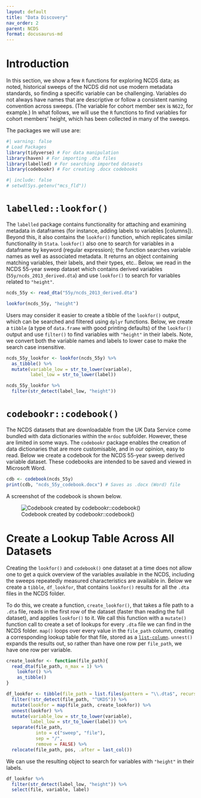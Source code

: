 ```yaml
---
layout: default
title: "Data Discovery"
nav_order: 2
parent: NCDS
format: docusaurus-md
---
```


# Introduction

In this section, we show a few `R` functions for exploring NCDS data; as noted, historical sweeps of the NCDS did not use modern metadata standards, so finding a specific variable can be challenging. Variables do not always have names that are descriptive or follow a consistent naming convention across sweeps. (The variable for cohort member sex is `N622`, for example.) In what follows, we will use the `R` functions to find variables for cohort members' height, which has been collected in many of the sweeps.

The packages we will use are:

```r
#| warning: false
# Load Packages
library(tidyverse) # For data manipulation
library(haven) # For importing .dta files
library(labelled) # For searching imported datasets
library(codebookr) # For creating .docx codebooks
```

```r
#| include: false
# setwd(Sys.getenv("mcs_fld"))
```

# `labelled::lookfor()`

The `labelled` package contains functionality for attaching and examining metadata in dataframes (for instance, adding labels to variables [columns]). Beyond this, it also contains the `lookfor()` function, which replicates similar functionality in `Stata`. `lookfor()` also one to search for variables in a dataframe by keyword (regular expression); the function searches variable names as well as associated metadata. It returns an object containing matching variables, their labels, and their types, etc.. Below, we read in the NCDS 55-year sweep dataset which contains derived variables (`55y/ncds_2013_derived.dta`) and use `lookfor()` to search for variables related to `"height"`.

```r
ncds_55y <- read_dta("55y/ncds_2013_derived.dta")

lookfor(ncds_55y, "height")
```

Users may consider it easier to create a tibble of the `lookfor()` output, which can be searched and filtered using `dplyr` functions. Below, we create a `tibble` (a type of `data.frame` with good printing defaults) of the `lookfor()` output and use `filter()` to find variables with `"height"` in their labels. Note, we convert both the variable names and labels to lower case to make the search case insensitive.

```r
ncds_55y_lookfor <- lookfor(ncds_55y) %>%
  as_tibble() %>%
  mutate(variable_low = str_to_lower(variable),
         label_low = str_to_lower(label))

ncds_55y_lookfor %>%
  filter(str_detect(label_low, "height"))
```


# `codebookr::codebook()`

The NCDS datasets that are downloadable from the UK Data Service come bundled with data dictionaries within the `mrdoc` subfolder. However, these are limited in some ways. The `codebookr` package enables the creation of data dictionaries that are more customisable, and in our opinion, easy to read. Below we create a codebook for the NCDS 55-year sweep derived variable dataset. These codebooks are intended to be saved and viewed in Microsoft Word.


```r
cdb <- codebook(ncds_55y)
print(cdb, "ncds_55y_codebook.docx") # Saves as .docx (Word) file
```

A screenshot of the codebook is shown below.

![Codebook created by codebookr::codebook()](../images/ncds-data_discovery.png)

# Create a Lookup Table Across All Datasets

Creating the `lookfor()` and `codebook()` one dataset at a time does not allow one to get a quick overview of the variables available in the NCDS, including the sweeps repeatedly measured characteristics are available in. Below we create a `tibble`, `df_lookfor`, that contains `lookfor()` results for all the `.dta` files in the NCDS folder.

To do this, we create a function, `create_lookfor()`, that takes a file path to a `.dta` file, reads in the first row of the dataset (faster than reading the full dataset), and applies `lookfor()` to it. We call this function with a `mutate()` function call to create a set of lookups for every `.dta` file we can find in the NCDS folder. `map()` loops over every value in the `file_path` column, creating a corresponding lookup table for that file, stored as a [`list-column`](https://r4ds.hadley.nz/rectangling.html#list-columns). `unnest()` expands the results out, so rather than have one row per `file_path`, we have one row per variable.

```r
create_lookfor <- function(file_path){
  read_dta(file_path, n_max = 1) %>%
    lookfor() %>%
    as_tibble()
}

df_lookfor <- tibble(file_path = list.files(pattern = "\\.dta$", recursive = TRUE)) %>%
  filter(!str_detect(file_path, "^UKDS")) %>%
  mutate(lookfor = map(file_path, create_lookfor)) %>%
  unnest(lookfor) %>%
  mutate(variable_low = str_to_lower(variable),
         label_low = str_to_lower(label)) %>%
  separate(file_path, 
           into = c("sweep", "file"), 
           sep = "/", 
           remove = FALSE) %>% 
  relocate(file_path, pos, .after = last_col())
```

We can use the resulting object to search for variables with `"height"` in their labels.

```r
df_lookfor %>%
  filter(str_detect(label_low, "height")) %>%
  select(file, variable, label)
```